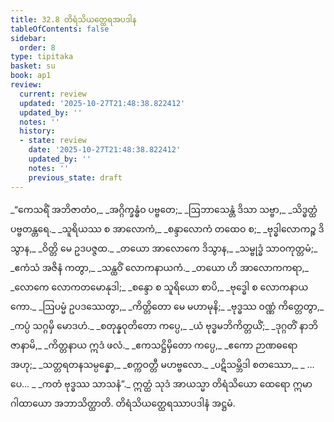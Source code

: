 ```yaml
---
title: 32.8 တိရံသိယတ္ထေရအပဒါန
tableOfContents: false
sidebar:
  order: 8
type: tipitaka
basket: su
book: ap1
review:
  current: review
  updated: '2025-10-27T21:48:38.822412'
  updated_by: ''
  notes: ''
  history:
  - state: review
    date: '2025-10-27T21:48:38.822412'
    updated_by: ''
    notes: ''
    previous_state: draft
---
```



<ReviewStatus review={frontmatter.review} showDetails={true} />

<HypothesisAnnotation frontmatter={frontmatter} />

<DynamicBreadcrumb />

<Division number="39" book="ap1" e="ch" v="20" p="292">

<Paragraph number="3558" type="verses" book="ap1">
_“ကေသရိံ အဘိဇာတံဝ,_  
_အဂ္ဂိက္ခန္ဓံဝ ပဗ္ဗတေ;_  
_ဩဘာသေန္တံ ဒိသာ သဗ္ဗာ,_  
_သိဒ္ဓတ္ထံ ပဗ္ဗတန္တရေ._  

</Paragraph>

</Division>
<Division number="40" book="ap1" e="ch" v="20" p="292">

<Paragraph number="3559" type="verses" book="ap1">
_သူရိယဿ စ အာလောကံ,_  
_စန္ဒာလောကံ တထေဝ စ;_  
_ဗုဒ္ဓါလောကဉ္စ ဒိသွာန,_  
_ဝိတ္တိ မေ ဥဒပဇ္ဇထ._  

</Paragraph>

</Division>
<Division number="41" book="ap1" e="ch" v="20" p="292">

<Paragraph number="3560" type="verses" book="ap1">
_တယော အာလောကေ ဒိသွာန,_  
_သမ္ဗုဒ္ဓံ သာဝကုတ္တမံ;_  
_ဧကံသံ အဇိနံ ကတွာ,_  
_သန္ထဝိံ လောကနာယကံ._  

</Paragraph>

</Division>
<Division number="42" book="ap1" e="ch" v="20" p="292">

<Paragraph number="3561" type="verses" book="ap1">
_တယော ဟိ အာလောကကရာ,_  
_လောကေ လောကတမောနုဒါ;_  
_စန္ဒော စ သူရိယော စာပိ,_  
_ဗုဒ္ဓေါ စ လောကနာယကော._  

</Paragraph>

</Division>
<Division number="43" book="ap1" e="ch" v="20" p="292">

<Paragraph number="3562" type="verses" book="ap1">
_ဩပမ္မံ ဥပဒဿေတွာ,_  
_ကိတ္တိတော မေ မဟာမုနိ;_  
_ဗုဒ္ဓဿ ဝဏ္ဏံ ကိတ္တေတွာ,_  
_ကပ္ပံ သဂ္ဂမှိ မောဒဟံ._  

</Paragraph>

</Division>
<Division number="44" book="ap1" e="ch" v="20" p="292">

<Paragraph number="3563" type="verses" book="ap1">
_စတုန္နဝုတိတော ကပ္ပေ,_  
_ယံ ဗုဒ္ဓမဘိကိတ္တယိံ;_  
_ဒုဂ္ဂတိံ နာဘိဇာနာမိ,_  
_ကိတ္တနာယ ဣဒံ ဖလံ._  

</Paragraph>

</Division>
<Division number="45" book="ap1" e="ch" v="20" p="292">

<Paragraph number="3564" type="verses" book="ap1">
_ဧကသဋ္ဌိမှိတော ကပ္ပေ,_  
_ဧကော ဉာဏဓရော အဟု;_  
_သတ္တရတနသမ္ပန္နော,_  
_စက္ကဝတ္တီ မဟဗ္ဗလော._  

</Paragraph>

</Division>
<Division number="46" book="ap1" e="ch" v="20" p="292">

<Paragraph number="3565" type="verses" book="ap1">
_ပဋိသမ္ဘိဒါ စတဿော,_  
_ …ပေ… _  
_ကတံ ဗုဒ္ဓဿ သာသနံ”._  

</Paragraph>

<Paragraph number="3566" book="ap1">
ဣတ္ထံ သုဒံ အာယသ္မာ တိရံသိယော ထေရော ဣမာ ဂါထာယော အဘာသိတ္ထာတိ.

</Paragraph>
</Division>

<Paragraph number="3567" type="center" book="ap1">
တိရံသိယတ္ထေရဿာပဒါနံ အဋ္ဌမံ.
</Paragraph>